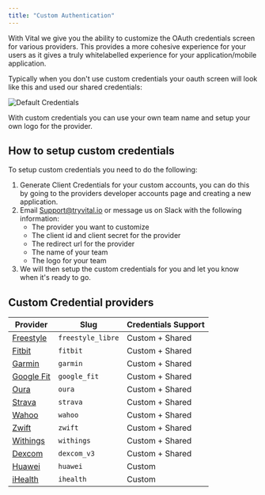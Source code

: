 ```yaml
---
title: "Custom Authentication"
---
```


With Vital we give you the ability to customize the OAuth credentials screen for various providers.
This provides a more cohesive experience for your users as it gives a truly whitelabelled experience for your application/mobile application.

Typically when you don't use custom credentials your oauth screen will look like this and used our shared credentials:

![Default Credentials](/img/default_credentials.png)

With custom credentials you can use your own team name and setup your own logo for the provider.

## How to setup custom credentials

To setup custom credentials you need to do the following:

1. Generate Client Credentials for your custom accounts, you can do this by going to the providers developer accounts page and creating a new application.
2. Email Support@tryvital.io or message us on Slack with the following information:
   - The provider you want to customize
   - The client id and client secret for the provider
   - The redirect url for the provider
   - The name of your team
   - The logo for your team
3. We will then setup the custom credentials for you and let you know when it's ready to go.

## Custom Credential providers

| Provider                                             | Slug              | Credentials Support |
| ---------------------------------------------------- | ----------------- | ------------------- |
| [Freestyle](https://www.freestylelibre.co.uk/libre/) | `freestyle_libre` | Custom + Shared     |
| [Fitbit](https://www.fitbit.com/global/uk/home)      | `fitbit`          | Custom + Shared     |
| [Garmin](https://www.garmin.com)                     | `garmin`          | Custom + Shared     |
| [Google Fit](https://www.google.com/fit/)            | `google_fit`      | Custom + Shared     |
| [Oura](https://ouraring.com)                         | `oura`            | Custom + Shared     |
| [Strava](https://www.strava.com)                     | `strava`          | Custom + Shared     |
| [Wahoo](https://wahoofitness.com)                    | `wahoo`           | Custom + Shared     |
| [Zwift](https://zwift.com)                           | `zwift`           | Custom + Shared     |
| [Withings](https://www.withings.com)                 | `withings`        | Custom + Shared     |
| [Dexcom](https://www.dexcom.com)                     | `dexcom_v3`       | Custom + Shared     |
| [Huawei](https://www.huawei.com)                     | `huawei`          | Custom              |
| [iHealth](https://www.ihealth.com)                   | `ihealth`         | Custom              |
